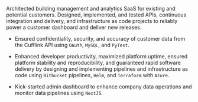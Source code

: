 Architected building management and analytics SaaS for existing and potential
customers.
Designed, implemented, and tested APIs, continuous integration and
delivery, and infrastructure as code projects to reliably power a customer
dashboard and deliver new releases.

- Ensured confidentiality, security, and accuracy of customer data from the
  Cufflink API using `OAuth`, `MySQL`, and `PyTest`.

- Enhanced developer productivity,
  maximized platform uptime,
  ensured platform stability and reproducibility,
  and guaranteed rapid software delivery by designing and
  implementing pipelines and infrastructure as code using
  `Bitbucket` pipelines, `Helm`, and `Terraform` with `Azure`.

- Kick-started admin dashboard to enhance company data operations and monitor
  data pipelines using `NextJS`.
